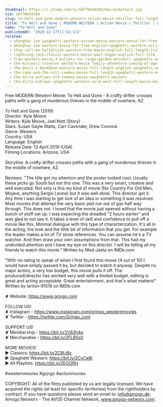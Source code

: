 ```yaml
---
thumbnail: https://i.ytimg.com/vi/GkF7WzbXCBU/maxresdefault.jpg
vid: GkF7WzbXCBU
slug: to-hell-and-gone-modern-western-action-movie-thriller-full-length-feature-film-hd
title: "To Hell and Gone | MODERN WESTERN | Action Movie | Thriller | Full Length Feature Film | HD"
name: "To Hell and Gone"
publishedAt: "2020-12-17T11:52:17Z"
related:
  - shanghai-joe-spaghetti-western-action-movie-western-movie-for-free-english
  - shanghai-joe-western-movie-for-free-english-spaghetti-western-action-movie
  - they-call-me-hallelujah-western-free-movie-english-full-length-italian-western-feature-film
  - lightning-jack-classic-western-movie-paul-hogan-english-full-film
  - free-western-movie-3-bullets-for-ringo-gordon-mitchell-spaghetti-western-full-youtube-movie
  - the-missouri-traveler-western-movie-family-adventure-coming-of-age-english-free-movie-full
  - the-devil-s-backbone-western-movie-full-length-english-spaghetti-western-cowboyfilm-watchfree
  - the-rope-and-the-colt-cowboy-movie-full-length-spaghetti-western-english-free-full-westerns
  - the-dirty-outlaws-old-cowboy-movie-spaghetti-western
  - the-dirty-outlaws-spaghetti-western-wild-west-full-length-movie-english
---
```


Free MODERN Western Movie: To Hell and Gone - A crafty drifter crosses paths with a gang of murderous thieves in the middle of nowhere, AZ.<br />
<br />
To Hell and Gone (2019)<br />
Director: Kyle Moore<br />
Writers: Kyle Moore, Joel Nott (Story)<br />
Stars: Susan Gayle Watts, Carr Cavender, Drew Connick<br />
Genre: Western<br />
Country: USA<br />
Language: English<br />
Release Date: 13 April 2019 (USA) <br />
Filming Locations: Arizona, USA<br />
<br />
Storyline: A crafty drifter crosses paths with a gang of murderous thieves in the middle of nowhere, AZ.<br />
<br />
Reviews: "The title got my attention and the poster looked cool. Usually these picks go South but not this one. This was a very smart, creative and well executed. Not only is this my kind of movie (No Country For Old Men, Mojave, anything Sergio Leone) but it was well done. This director got it. Any time I was starting to get sick of an idea or something it was resolved. Most movies that attempt the very basic plot run out of gas half way through. This does not. I loved that the movie just opened without having a bunch of stuff set up. I was expecting the dreaded "2 hours earlier" and was glad to not see it. It takes a level of skill and confidence to pull off a movie like this. Minimal dialogue with this type of characterization. It's all in the acting, the look and the little bit of information that you get. For example the leader makes a lot of TV show references. You can assume he's a TV watcher. And then draw your own assumptions from that. This had my undivided attention and I have my eye on this director. I will be telling all my friends to watch this movie." Written by Med-Jasta on IMDb.com<br />
<br />
"With no rating to speak of when I first found this movie (4 out of 10) I would have simply passed it by, but decided to watch it anyway. Despite no major actors, a very low budget, this movie pulls it off. The produced/director has worked very well with a limited budget, editing is great and acting acceptable. Great entertainment, and that's what matters!" Written by larlion-91519 on IMDb.com <br />
<br />
✘ Website: https://www.grjngo.com<br />
<br />
FOLLOW US!<br />
✘ Instagram - https://www.instagram.com/grjngo_westernmovies<br />
✘ Twitter - https://twitter.com/Grjngo_com<br />
<br />
SUPPORT US!<br />
✘ Membership - https://bit.ly/2V63h4q<br />
✘ Merchandise - https://bit.ly/2FLB0sV<br />
<br />
MORE MOVIES! <br />
► Classics: https://bit.ly/2CBLt8c <br />
► Spaghetti Western: https://bit.ly/2CyCe8I <br />
► All Playlists: https://bit.ly/2EOOfIH <br />
<br />
#westernmovies #grjngo #actionmovies<br />
<br />
COPYRIGHT: All of the films published by us are legally licensed. We have acquired the rights (at least for specific territories) from the rightholders by contract. If you have questions please send an email to: info@amogo.de, Amogo Networx - The AVOD Channel Network, www.amogo-networx.com.